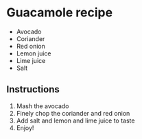 # Guacamole recipe
 - Avocado
 - Coriander
 - Red onion
 - Lemon juice
 - Lime juice
 - Salt

## Instructions
1. Mash the avocado
2. Finely chop the coriander and red onion
3. Add salt and lemon and lime juice to taste
4. Enjoy!
